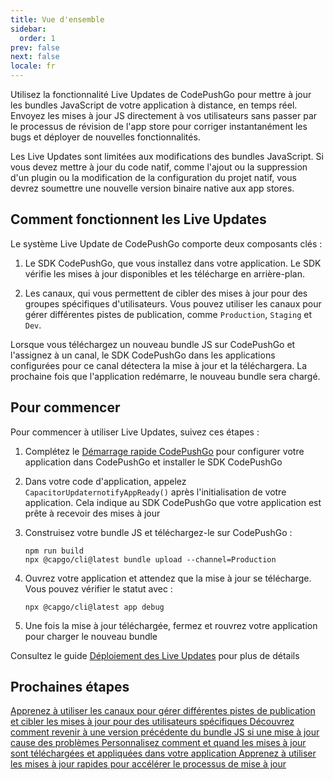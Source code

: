 ```yaml
---
title: Vue d'ensemble
sidebar:
  order: 1
prev: false
next: false
locale: fr
---
```



Utilisez la fonctionnalité Live Updates de CodePushGo pour mettre à jour les bundles JavaScript de votre application à distance, en temps réel. Envoyez les mises à jour JS directement à vos utilisateurs sans passer par le processus de révision de l'app store pour corriger instantanément les bugs et déployer de nouvelles fonctionnalités.

<Aside>

Les Live Updates sont limitées aux modifications des bundles JavaScript. Si vous devez mettre à jour du code natif, comme l'ajout ou la suppression d'un plugin ou la modification de la configuration du projet natif, vous devrez soumettre une nouvelle version binaire native aux app stores.

</Aside>

## Comment fonctionnent les Live Updates

Le système Live Update de CodePushGo comporte deux composants clés :

1. Le SDK CodePushGo, que vous installez dans votre application. Le SDK vérifie les mises à jour disponibles et les télécharge en arrière-plan.

2. Les canaux, qui vous permettent de cibler des mises à jour pour des groupes spécifiques d'utilisateurs. Vous pouvez utiliser les canaux pour gérer différentes pistes de publication, comme `Production`, `Staging` et `Dev`.

Lorsque vous téléchargez un nouveau bundle JS sur CodePushGo et l'assignez à un canal, le SDK CodePushGo dans les applications configurées pour ce canal détectera la mise à jour et la téléchargera. La prochaine fois que l'application redémarre, le nouveau bundle sera chargé.

## Pour commencer

Pour commencer à utiliser Live Updates, suivez ces étapes :

<Steps>

1. Complétez le [Démarrage rapide CodePushGo](/docs/getting-started/quickstart) pour configurer votre application dans CodePushGo et installer le SDK CodePushGo

2. Dans votre code d'application, appelez `CapacitorUpdaternotifyAppReady()` après l'initialisation de votre application. Cela indique au SDK CodePushGo que votre application est prête à recevoir des mises à jour

3. Construisez votre bundle JS et téléchargez-le sur CodePushGo :
   ```shell
   npm run build
   npx @capgo/cli@latest bundle upload --channel=Production 
   ```

4. Ouvrez votre application et attendez que la mise à jour se télécharge. Vous pouvez vérifier le statut avec :
   ```shell
   npx @capgo/cli@latest app debug
   ```

5. Une fois la mise à jour téléchargée, fermez et rouvrez votre application pour charger le nouveau bundle

</Steps>

Consultez le guide [Déploiement des Live Updates](/docs/getting-started/deploy) pour plus de détails

## Prochaines étapes

<CardGrid stagger>
  <a href="/docs/live-updates/channels/">
    <Card title="Canaux" icon="bars">
      Apprenez à utiliser les canaux pour gérer différentes pistes de publication et cibler les mises à jour pour des utilisateurs spécifiques
    </Card>
  </a>

  <a href="/docs/live-updates/rollbacks/">
    <Card title="Retours en arrière" icon="left-arrow">
      Découvrez comment revenir à une version précédente du bundle JS si une mise à jour cause des problèmes
    </Card>
  </a>

  <a href="/docs/live-updates/update-behavior/">
    <Card title="Comportement des mises à jour" icon="setting">
      Personnalisez comment et quand les mises à jour sont téléchargées et appliquées dans votre application
    </Card>
  </a>
  <a href="/docs/live-updates/differentials/">
    <Card title="Mises à jour rapides" icon="starlight">
      Apprenez à utiliser les mises à jour rapides pour accélérer le processus de mise à jour
    </Card>
  </a>
</CardGrid>
